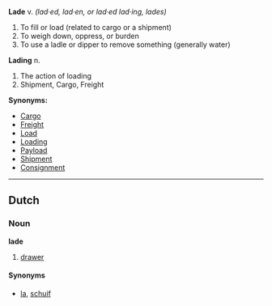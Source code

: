 '''Lade'''
v. 
''(lad·ed, lad·en, or lad·ed lad·ing, lades)''

#To fill or load (related to cargo or a shipment)
#To weigh down, oppress, or burden
#To use a ladle or dipper to remove something (generally water)



'''Lading'''
n.

#The action of loading
#Shipment, Cargo, Freight


'''Synonyms:'''
*[[Cargo]]
*[[Freight]]
*[[Load]]
*[[Loading]]
*[[Payload]]
*[[Shipment]]
*[[Consignment]]

----
==Dutch==
===Noun===
'''lade'''

#[[drawer]]

====Synonyms====
*[[la]], [[schuif]]